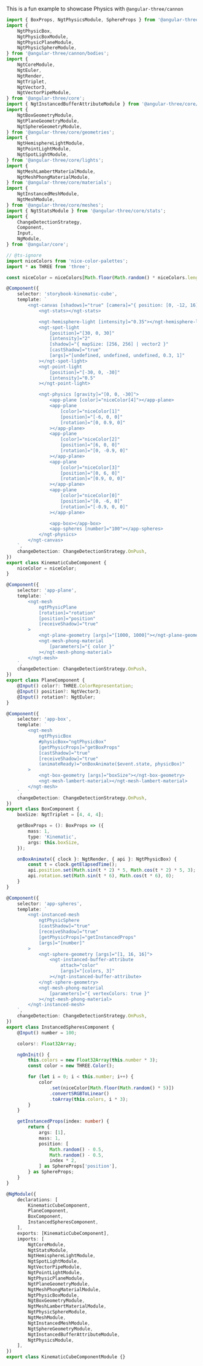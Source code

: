 
This is a fun example to showcase Physics with `@angular-three/cannon`

```ts
import { BoxProps, NgtPhysicsModule, SphereProps } from '@angular-three/cannon';
import {
    NgtPhysicBox,
    NgtPhysicBoxModule,
    NgtPhysicPlaneModule,
    NgtPhysicSphereModule,
} from '@angular-three/cannon/bodies';
import {
    NgtCoreModule,
    NgtEuler,
    NgtRender,
    NgtTriplet,
    NgtVector3,
    NgtVectorPipeModule,
} from '@angular-three/core';
import { NgtInstancedBufferAttributeModule } from '@angular-three/core/attributes';
import {
    NgtBoxGeometryModule,
    NgtPlaneGeometryModule,
    NgtSphereGeometryModule,
} from '@angular-three/core/geometries';
import {
    NgtHemisphereLightModule,
    NgtPointLightModule,
    NgtSpotLightModule,
} from '@angular-three/core/lights';
import {
    NgtMeshLambertMaterialModule,
    NgtMeshPhongMaterialModule,
} from '@angular-three/core/materials';
import {
    NgtInstancedMeshModule,
    NgtMeshModule,
} from '@angular-three/core/meshes';
import { NgtStatsModule } from '@angular-three/core/stats';
import {
    ChangeDetectionStrategy,
    Component,
    Input,
    NgModule,
} from '@angular/core';

// @ts-ignore
import niceColors from 'nice-color-palettes';
import * as THREE from 'three';

const niceColor = niceColors[Math.floor(Math.random() * niceColors.length)];

@Component({
    selector: 'storybook-kinematic-cube',
    template: `
        <ngt-canvas [shadows]="true" [camera]="{ position: [0, -12, 16] }">
            <ngt-stats></ngt-stats>

            <ngt-hemisphere-light [intensity]="0.35"></ngt-hemisphere-light>
            <ngt-spot-light
                [position]="[30, 0, 30]"
                [intensity]="2"
                [shadow]="{ mapSize: [256, 256] | vector2 }"
                [castShadow]="true"
                [args]="[undefined, undefined, undefined, 0.3, 1]"
            ></ngt-spot-light>
            <ngt-point-light
                [position]="[-30, 0, -30]"
                [intensity]="0.5"
            ></ngt-point-light>

            <ngt-physics [gravity]="[0, 0, -30]">
                <app-plane [color]="niceColor[4]"></app-plane>
                <app-plane
                    [color]="niceColor[1]"
                    [position]="[-6, 0, 0]"
                    [rotation]="[0, 0.9, 0]"
                ></app-plane>
                <app-plane
                    [color]="niceColor[2]"
                    [position]="[6, 0, 0]"
                    [rotation]="[0, -0.9, 0]"
                ></app-plane>
                <app-plane
                    [color]="niceColor[3]"
                    [position]="[0, 6, 0]"
                    [rotation]="[0.9, 0, 0]"
                ></app-plane>
                <app-plane
                    [color]="niceColor[0]"
                    [position]="[0, -6, 0]"
                    [rotation]="[-0.9, 0, 0]"
                ></app-plane>

                <app-box></app-box>
                <app-spheres [number]="100"></app-spheres>
            </ngt-physics>
        </ngt-canvas>
    `,
    changeDetection: ChangeDetectionStrategy.OnPush,
})
export class KinematicCubeComponent {
    niceColor = niceColor;
}

@Component({
    selector: 'app-plane',
    template: `
        <ngt-mesh
            ngtPhysicPlane
            [rotation]="rotation"
            [position]="position"
            [receiveShadow]="true"
        >
            <ngt-plane-geometry [args]="[1000, 1000]"></ngt-plane-geometry>
            <ngt-mesh-phong-material
                [parameters]="{ color }"
            ></ngt-mesh-phong-material>
        </ngt-mesh>
    `,
    changeDetection: ChangeDetectionStrategy.OnPush,
})
export class PlaneComponent {
    @Input() color?: THREE.ColorRepresentation;
    @Input() position?: NgtVector3;
    @Input() rotation?: NgtEuler;
}

@Component({
    selector: 'app-box',
    template: `
        <ngt-mesh
            ngtPhysicBox
            #physicBox="ngtPhysicBox"
            [getPhysicProps]="getBoxProps"
            [castShadow]="true"
            [receiveShadow]="true"
            (animateReady)="onBoxAnimate($event.state, physicBox)"
        >
            <ngt-box-geometry [args]="boxSize"></ngt-box-geometry>
            <ngt-mesh-lambert-material></ngt-mesh-lambert-material>
        </ngt-mesh>
    `,
    changeDetection: ChangeDetectionStrategy.OnPush,
})
export class BoxComponent {
    boxSize: NgtTriplet = [4, 4, 4];

    getBoxProps = (): BoxProps => ({
        mass: 1,
        type: 'Kinematic',
        args: this.boxSize,
    });

    onBoxAnimate({ clock }: NgtRender, { api }: NgtPhysicBox) {
        const t = clock.getElapsedTime();
        api.position.set(Math.sin(t * 2) * 5, Math.cos(t * 2) * 5, 3);
        api.rotation.set(Math.sin(t * 6), Math.cos(t * 6), 0);
    }
}

@Component({
    selector: 'app-spheres',
    template: `
        <ngt-instanced-mesh
            ngtPhysicSphere
            [castShadow]="true"
            [receiveShadow]="true"
            [getPhysicProps]="getInstancedProps"
            [args]="[number]"
        >
            <ngt-sphere-geometry [args]="[1, 16, 16]">
                <ngt-instanced-buffer-attribute
                    attach="color"
                    [args]="[colors, 3]"
                ></ngt-instanced-buffer-attribute>
            </ngt-sphere-geometry>
            <ngt-mesh-phong-material
                [parameters]="{ vertexColors: true }"
            ></ngt-mesh-phong-material>
        </ngt-instanced-mesh>
    `,
    changeDetection: ChangeDetectionStrategy.OnPush,
})
export class InstancedSpheresComponent {
    @Input() number = 100;

    colors!: Float32Array;

    ngOnInit() {
        this.colors = new Float32Array(this.number * 3);
        const color = new THREE.Color();

        for (let i = 0; i < this.number; i++) {
            color
                .set(niceColor[Math.floor(Math.random() * 5)])
                .convertSRGBToLinear()
                .toArray(this.colors, i * 3);
        }
    }

    getInstancedProps(index: number) {
        return {
            args: [1],
            mass: 1,
            position: [
                Math.random() - 0.5,
                Math.random() - 0.5,
                index * 2,
            ] as SphereProps['position'],
        } as SphereProps;
    }
}

@NgModule({
    declarations: [
        KinematicCubeComponent,
        PlaneComponent,
        BoxComponent,
        InstancedSpheresComponent,
    ],
    exports: [KinematicCubeComponent],
    imports: [
        NgtCoreModule,
        NgtStatsModule,
        NgtHemisphereLightModule,
        NgtSpotLightModule,
        NgtVectorPipeModule,
        NgtPointLightModule,
        NgtPhysicPlaneModule,
        NgtPlaneGeometryModule,
        NgtMeshPhongMaterialModule,
        NgtPhysicBoxModule,
        NgtBoxGeometryModule,
        NgtMeshLambertMaterialModule,
        NgtPhysicSphereModule,
        NgtMeshModule,
        NgtInstancedMeshModule,
        NgtSphereGeometryModule,
        NgtInstancedBufferAttributeModule,
        NgtPhysicsModule,
    ],
})
export class KinematicCubeComponentModule {}
```

<Story id="examples-kinematic-cube--default" height={480} />
